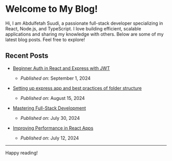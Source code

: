 # Welcome to My Blog!

Hi, I am Abdulfetah Suudi, a passionate full-stack developer specializing in React, Node.js, and TypeScript. I love building efficient, scalable applications and sharing my knowledge with others. Below are some of my latest blog posts. Feel free to explore!

## Recent Posts

-   [Beginner Auth in React and Express with JWT](blogs/beginner-auth)

    -   _Published on_: September 1, 2024

-   [Setting up express app and best practices of folder structure](blogs/express-app-structure)

    -   _Published on_: August 15, 2024

-   [Mastering Full-Stack Development](blogs/full-stack-development)

    -   _Published on_: July 30, 2024

-   [Improving Performance in React Apps](blogs/improving-react-performance)
    -   _Published on_: July 12, 2024

---

Happy reading!
